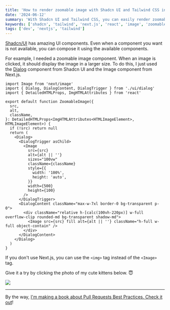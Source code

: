 ```yaml
---
title: 'How to render zoomable image with Shadcn UI and Tailwind CSS in Next.js'
date: '2024-06-12'
summary: 'With Shadcn UI and Tailwind CSS, you can easily render zoomable image.'
keywords: ['shadcn', 'tailwind', 'next.js', 'react', 'image', 'zoomable']
tags: ['dev', 'nextjs', 'tailwind']
---
```


[Shadcn/UI](https://ui.shadcn.com) has amazing UI components. Even when a component you want is not available, you can compose it using the available components.

For example, I needed a zoomable image component. When an image is clicked, it should display the image in a larger size. To do this, I just used the [Dialog](https://ui.shadcn.com/docs/components/dialog) component from Shadcn UI and the Image component from Next.js.

```tsx:zoomable-image.tsx
import Image from 'next/image'
import { Dialog, DialogContent, DialogTrigger } from './ui/dialog'
import { DetailedHTMLProps, ImgHTMLAttributes } from 'react'

export default function ZoomableImage({
  src,
  alt,
  className,
}: DetailedHTMLProps<ImgHTMLAttributes<HTMLImageElement>, HTMLImageElement>) {
  if (!src) return null
  return (
    <Dialog>
      <DialogTrigger asChild>
        <Image
          src={src}
          alt={alt || ''}
          sizes="100vw"
          className={className}
          style={{
            width: '100%',
            height: 'auto',
          }}
          width={500}
          height={100}
        />
      </DialogTrigger>
      <DialogContent className="max-w-7xl border-0 bg-transparent p-0">
        <div className="relative h-[calc(100vh-220px)] w-full overflow-clip rounded-md bg-transparent shadow-md">
          <Image src={src} fill alt={alt || ''} className="h-full w-full object-contain" />
        </div>
      </DialogContent>
    </Dialog>
  )
}
```

If you don't use Next.js, you can use the `<img>` tag instead of the `<Image>` tag.

Give it a try by clicking the photo of my cute kittens below. 😇

![](/static/images/articles/gohan-miso-kare-udon2.jpeg)

---

By the way, [I'm making a book about Pull Requests Best Practices. Check it out](https://pr.nico.fyi)!

